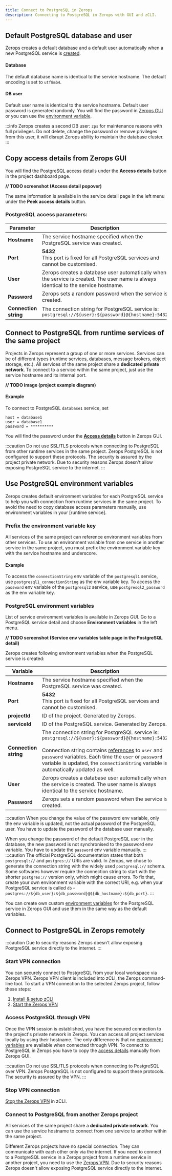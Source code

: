 ```yaml
---
title: Connect to PostgreSQL in Zerops
description: Connecting to PostgreSQL in Zerops with GUI and zCLI.
---
```


## Default PostgreSQL database and user

Zerops creates a default database and a default user automatically when a new PostgreSQL service is [created](/postgresql/how-to/create).

#### Database

The default database name is identical to the service hostname. The default encoding is set to `utf8mb4`.

#### DB user

Default user name is identical to the service hostname. Default user password is generated randomly. You will find the password in [Zerops GUI](#copy-access-details-from-zerops-gui) or you can use the [environment variable](#use-postgresql-environment-variables).

:::info
Zerops creates a second DB user: `zps` for maintenance reasons with full privileges. Do not delete, change the password or remove privileges from this user, it will disrupt Zerops ability to maintain the database cluster.
:::

## Copy access details from Zerops GUI

You will find the PostgreSQL access details under the **Access details** button in the project dashboard page.

**// TODO screenshot (Access detail popover)**

The same information is available in the service detail page in the left menu under the **Peek access details** button.

### PostgreSQL access parameters:

| Parameter             | Description                                                                                                                          |
| --------------------- | ------------------------------------------------------------------------------------------------------------------------------------ |
| **Hostname**          | The service hostname specified when the PostgreSQL service was created.                                                              |
| **Port**              | **5432**<br/>This port is fixed for all PostgreSQL services and cannot be customised.                                                |
| **User**              | Zerops creates a database user automatically when the service is created. The user name is always identical to the service hostname. |
| **Password**          | Zerops sets a random password when the service is created.                                                                           |
| **Connection string** | The connection string for PostgreSQL service is:<br/>`postgresql://${user}:${password}@{hostname}:5432`                              |

## Connect to PostgreSQL from runtime services of the same project

Projects in Zerops represent a group of one or more services. Services can be of different types (runtime services, databases, message brokers, object storage, etc.). All services of the same project share a **dedicated private network**. To connect to a service within the same project, just use the service hostname and its internal port.

**// TODO image (project example diagram)**

#### Example

To connect to PostgreSQL `database1` service, set

```
host = database1
user = database1
password = **********
```

You will find the password under the [**Access details**](#copy-access-details-from-zerops-gui) button in Zerops GUI.

:::caution
Do not use SSL/TLS protocols when connecting to PostgreSQL from other runtime services in the same project. Zerops PostgreSQL is not configured to support these protocols. The security is assured by the project private network. Due to security reasons Zerops doesn't allow exposing PostgreSQL service to the internet.
:::

## Use PostgreSQL environment variables

Zerops creates default environment variables for each PostgreSQL service to help you with connection from runtime services in the same project. To avoid the need to copy database access parameters manually, use environment variables in your [runtime service].

### Prefix the environment variable key

All services of the same project can reference environment variables from other services. To use an environment variable from one service in another service in the same project, you must prefix the environment variable key with the service hostname and underscore.

#### Example

To access the `connectionString` env variable of the `postgresql1` service, use `postgresql1_connectionString` as the env variable key.
To access the `password` env variable of the `postgresql2` service, use `postgresql2_password` as the env variable key.

### PostgreSQL environment variables

List of service environment variables is available in Zerops GUI. Go to a PostgreSQL service detail and choose **Environment variables** in the left menu.

**// TODO screenshot (Service env variables table page in the PostgreSQL detail)**

Zerops creates following environment variables when the PostgreSQL service is created:

| Variable              | Description                                                                                                                                                                                                                                                                                                                                                                     |
| --------------------- | ------------------------------------------------------------------------------------------------------------------------------------------------------------------------------------------------------------------------------------------------------------------------------------------------------------------------------------------------------------------------------- |
| **Hostname**          | The service hostname specified when the PostgreSQL service was created.                                                                                                                                                                                                                                                                                                         |
| **Port**              | **5432**<br/>This port is fixed for all PostgreSQL services and cannot be customised.                                                                                                                                                                                                                                                                                           |
| **projectId**         | ID of the project. Generated by Zerops.                                                                                                                                                                                                                                                                                                                                         |
| **serviceId**         | ID of the PostgreSQL service. Generated by Zerops.                                                                                                                                                                                                                                                                                                                              |
| **Connection string** | The connection string for PostgreSQL service is:<br/>`postgresql://${user}:${password}@{hostname}:5432`<br/><br/>Connection string contains [references](/postgresql/how-to/connect#postgresql-access-parameters) to `user` and `password` variables. Each time the `user` or `password` variable is updated, the `connectionString` variable is automatically updated as well. |
| **User**              | Zerops creates a database user automatically when the service is created. The user name is always identical to the service hostname.                                                                                                                                                                                                                                            |
| **Password**          | Zerops sets a random password when the service is created.                                                                                                                                                                                                                                                                                                                      |

:::caution
When you change the value of the password env variable, only the env variable is updated, not the actual password of the PostgreSQL user. You have to update the password of the database user manually.

When you change the password of the default PostgreSQL user in the database, the new password is not synchronised to the password env variable. You have to update the `password` env variable manually.
:::
:::caution
The official PostgreSQL documentation states that both `postgresql://` and `postgres://` URIs are valid. In Zerops, we chose to generate the connection string with the widely used `postgresql://` schema.
Some softwares however require the connection string to start with the shorter `postgres://` version only, which might cause errors. To fix that, create your own environment variable with the correct URI, e.g. when your PostgreSQL service is called `db` - `postgres://${db_user}:${db_password}@${db_hostname}:${db_port}`.
:::

You can create own custom [environment variables](/features/env-variables) for the PostgreSQL service in Zerops GUI and use them in the same way as the default variables.

## Connect to PostgreSQL in Zerops remotely

:::caution
Due to security reasons Zerops doesn't allow exposing PostgreSQL service directly to the internet.
:::

### Start VPN connection

You can securely connect to PostgreSQL from your local workspace via Zerops VPN. Zerops VPN client is included into zCLI, the Zerops command-line tool. To start a VPN connection to the selected Zerops project, follow these steps:

1. [Install & setup zCLI](/references/cli)
2. [Start the Zerops VPN](/references/vpn#start-the-vpn)

### Access PostgreSQL through VPN

Once the VPN session is established, you have the secured connection to the project's private network in Zerops. You can access all project services locally by using their hostname. The only difference is that no [environment variables](#use-postgresql-environment-variables) are available when connected through VPN. To connect to PostgreSQL in Zerops you have to copy the [access details](#copy-access-details-from-zerops-gui) manually from Zerops GUI.

:::caution
Do not use SSL/TLS protocols when connecting to PostgreSQL over VPN. Zerops PostgreSQL is not configured to support these protocols. The security is assured by the VPN.
:::

### Stop VPN connection

[Stop the Zerops VPN](/references/vpn#stop-the-vpn) in zCLI.

### Connect to PostgreSQL from another Zerops project

All services of the same project share a **dedicated private network**. You can use the service hostname to connect from one service to another within the same project.

Different Zerops projects have no special connection. They can communicate with each other only via the internet. If you need to connect to a PostgreSQL service in a Zerops project from a runtime service in another project, you need to use the [Zerops VPN](#access-postgresql-through-vpn). Due to security reasons Zerops doesn't allow exposing PostgreSQL service directly to the internet.
